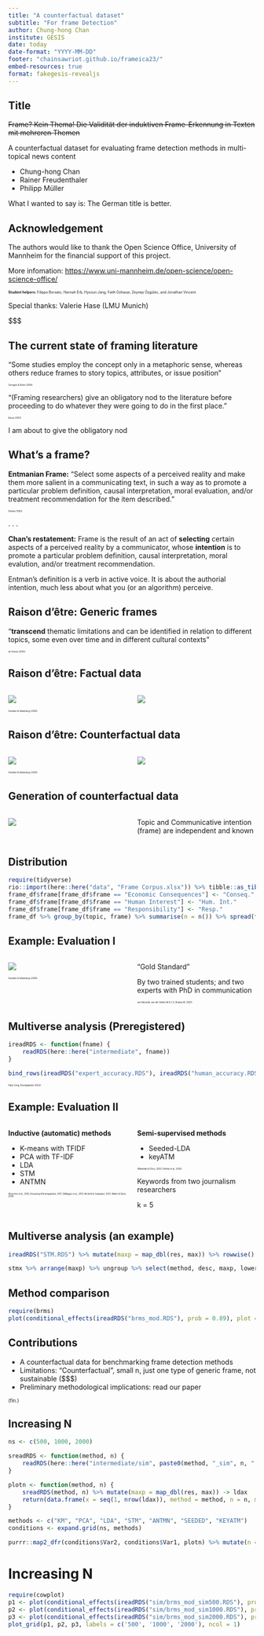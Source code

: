 ```yaml
---
title: "A counterfactual dataset"
subtitle: "For frame Detection"
author: Chung-hong Chan
institute: GESIS
date: today
date-format: "YYYY-MM-DD"
footer: "chainsawriot.github.io/frameica23/"
embed-resources: true
format: fakegesis-revealjs
---
```


## Title

~~Frame? Kein Thema! Die Validität der induktiven Frame-Erkennung in Texten mit mehreren Themen~~

A counterfactual dataset for evaluating frame detection methods in multi-topical news content

* Chung-hong Chan
* Rainer Freudenthaler
* Philipp Müller

::: {.notes}
What I wanted to say is: The German title is better.
:::

## Acknowledgement

The authors would like to thank the Open Science Office, University of Mannheim for the financial support of this project.

More infomation: [https://www.uni-mannheim.de/open-science/open-science-office/](https://www.uni-mannheim.de/open-science/open-science-office/)

::: {style="font-size: 0.5em"}
**Student helpers:** Filippo Borsato, Hannah Erb, Hyosun Jang, Fatih Ozhasar, Zeynep Özgülec, and Jonathan Vincent.
:::

Special thanks: Valerie Hase (LMU Munich)

::: {.notes}
$$$
:::

## The current state of framing literature

"Some studies employ the concept only in a metaphoric sense, whereas others reduce frames to story topics, attributes, or issue position"

::: {style="font-size: 0.3em"}
Carragee & Roefs (2004)
:::

"(Framing researchers) give an obligatory nod to the literature before proceeding to do whatever they were going to do in the first place."

::: {style="font-size: 0.3em"}
Reese (2007)
:::

::: {.notes}
I am about to give the obligatory nod
:::

## What's a frame?

**Entmanian Frame:** "Select some aspects of a perceived reality and make them more salient in a communicating text, in such a way as to promote a particular problem definition, causal interpretation, moral evaluation, and/or treatment recommendation for the item described."

::: {style="font-size: 0.3em"}
Entman (1993)
:::

. . .

**Chan's restatement:** Frame is the result of an act of **selecting** certain aspects of a perceived reality by a communicator, whose **intention** is to promote a particular problem definition, causal interpretation, moral evalution, and/or treatment recommendation.


::: {.notes}
Entman's definition is a verb in active voice. It is about the authorial intention, much less about what you (or an algorithm) perceive.
:::

## Raison d'être: Generic frames

"**transcend** thematic limitations and can be identified in relation to different topics, some even over time and in different cultural contexts" 

::: {style="font-size: 0.3em"}
de Vreese (2005)
:::

## Raison d'être: Factual data

:::: {.columns}

::: {.column width="50%"}
![](valk.png)

::: {style="font-size: 0.3em"}
Semetko & Valkenburg (2000)
:::

:::

::: {.column width="50%"}
![](dag1.png)
:::

::::

## Raison d'être: Counterfactual data

:::: {.columns}

::: {.column width="50%"}
![](valk.png)

::: {style="font-size: 0.3em"}
Semetko & Valkenburg (2000)
:::

:::

::: {.column width="50%"}
![](dag2.png)
:::

::::

## Generation of counterfactual data

:::: {.columns}
::: {.column width="50%"}

![](counterfactual.png)

:::

::: {.column width="50%"}
Topic and Communicative intention (frame) are independent and known

:::

::::

## Distribution

```r
require(tidyverse)
rio::import(here::here("data", "Frame Corpus.xlsx")) %>% tibble::as_tibble() -> frame_df
frame_df$frame[frame_df$frame == "Economic Consequences"] <- "Conseq."
frame_df$frame[frame_df$frame == "Human Interest"] <- "Hum. Int."
frame_df$frame[frame_df$frame == "Responsibility"] <- "Resp."
frame_df %>% group_by(topic, frame) %>% summarise(n = n()) %>% spread(frame, n) %>% ungroup %>% knitr::kable()
```

## Example: Evaluation I

:::: {.columns}

::: {.column width="50%"}
![](generic.png)

::: {style="font-size: 0.3em"}
Semetko & Valkenburg (2000)
:::

:::

::: {.column width="50%"}
"Gold Standard"

By two trained students; and two experts with PhD in communication

::: {style="font-size: 0.3em"}
van Atteveldt, van der Velden M A C G, Boukes M. (2021)
:::

:::

::::

## Multiverse analysis (Preregistered)

```r
ireadRDS <- function(fname) {
    readRDS(here::here("intermediate", fname))
}

bind_rows(ireadRDS("expert_accuracy.RDS"), ireadRDS("human_accuracy.RDS")) %>% mutate(expert = c(rep(TRUE, 7), rep(FALSE, 5))) %>% mutate(se = sqrt((maxp * (1 - maxp)) / 100), upper = maxp + (1.59 * se), lower = maxp - (1.59 * se)) %>% arrange(maxp) %>% ggplot(aes(x = maxp, y = reorder(desc, maxp), col = expert, xmin = lower, xmax = upper)) + geom_pointrange() + xlim(0, 1) + geom_vline(aes(xintercept = 0.2, alpha = 0.5), linetype = "dashed") + geom_vline(aes(xintercept = 0.3, alpha = 0.5), linetype = "dashed") + xlab(expression(CCR[max])) + ylab("Treatment") + scale_color_manual(values = c("#000000", "#BBBBBB")) +  theme_minimal() + theme(legend.position = "none")
```

::: {style="font-size: 0.3em"}
Pipal, Song, Boomgaarden (2022)
:::

## Example: Evaluation II

:::: {.columns}

::: {.column width="50%"}
**Inductive (automatic) methods**

* K-means with TFIDF 
* PCA with TF-IDF 
* LDA 
* STM 
* ANTMN 

::: {style="font-size: 0.3em"}
(Burscher et al., 2016; Greussing & Boomgaarden, 2017; DiMaggio et al., 2013; Nicholls & Culpepper, 2021; Walter & Ophir, 2019)
:::


:::

::: {.column width="50%"}
**Semi-supervised methods**

* Seeded-LDA
* keyATM

::: {style="font-size: 0.3em"}
(Watanabe & Zhou, 2020; Eshima et al., 2020)
:::

Keywords from two journalism researchers

k = 5
:::

::::

## Multiverse analysis (an example)

```r
ireadRDS("STM.RDS") %>% mutate(maxp = map_dbl(res, max)) %>% rowwise() %>% mutate(desc = paste0(words, ifelse(stopwords, ", sw", ""), ifelse(trim, ", s/d", ""), ", Alpha: ", alpha), se = sqrt((maxp * (1 - maxp)) / 100), upper = maxp + (1.59 * se), lower = maxp - (1.59 * se), method = "LDA") -> stmx

stmx %>% arrange(maxp) %>% ungroup %>% select(method, desc, maxp, lower, upper) %>% ggplot(aes(x = maxp, y = reorder(desc, maxp), xmin = lower, xmax = upper)) + geom_pointrange() + xlim(0, 1) + geom_vline(aes(xintercept = 0.2, alpha = 0.5), linetype = "dashed") + geom_vline(aes(xintercept = 0.3, alpha = 0.5), linetype = "dashed") + xlab(expression(CCR[max])) + ylab("Treatment") + theme_minimal() + theme(legend.position = "none")
```

## Method comparison

```r
require(brms)
plot(conditional_effects(ireadRDS("brms_mod.RDS"), prob = 0.89), plot = FALSE)[[1]] + coord_flip() + geom_hline(aes(yintercept = 0.2, alpha = 0.5), linetype = "dashed") + geom_hline(aes(yintercept = 0.3, alpha = 0.5), linetype = "dashed") +  ylab(expression(CCR[max])) + xlab("Method type") + theme_minimal() + theme(legend.position = "none")
```

## Contributions

* A counterfactual data for benchmarking frame detection methods
* Limitations: "Counterfactual", small n, just one type of generic frame, not sustainable ($$$)
* Preliminary methodological implications: read our paper

::: {style="font-size: 0.7em"}
(fin.)
:::

## Increasing N

```r
ns <- c(500, 1000, 2000)

sreadRDS <- function(method, n) {
    readRDS(here::here("intermediate/sim", paste0(method, "_sim", n, ".RDS")))
}

plotn <- function(method, n) {
    sreadRDS(method, n) %>% mutate(maxp = map_dbl(res, max)) -> ldax
    return(data.frame(x = seq(1, nrow(ldax)), method = method, n = n, maxp = sort(ldax$maxp)))
}

methods <- c("KM", "PCA", "LDA", "STM", "ANTMN", "SEEDED", "KEYATM")
conditions <- expand.grid(ns, methods)

purrr::map2_dfr(conditions$Var2, conditions$Var1, plotn) %>% mutate(n = factor(n, levels = ns)) %>% ggplot(aes(x = maxp, y = x, group = n, color = n)) + geom_line() + geom_vline(aes(xintercept = 0.2), alpha = 0.5, linetype = "dashed") + geom_vline(aes(xintercept = 0.3), alpha = 0.5, linetype = "dashed") + xlab(expression(CCR[max])) + xlim(0, 0.6) + ylab("Treatment") + facet_wrap(facets = vars(method), nrow = 3, scales = "free_y") + theme_minimal()
```

# Increasing N

```r
require(cowplot)
p1 <- plot(conditional_effects(ireadRDS("sim/brms_mod_sim500.RDS"), prob = 0.89), plot = FALSE)[[1]] + coord_flip() + geom_hline(aes(yintercept = 0.2, alpha = 0.5), linetype = "dashed") + geom_hline(aes(yintercept = 0.3, alpha = 0.5), linetype = "dashed") +  ylab(expression(CCR[max])) + xlab("Method type") + theme_minimal() + theme(legend.position = "none")
p2 <- plot(conditional_effects(ireadRDS("sim/brms_mod_sim1000.RDS"), prob = 0.89), plot = FALSE)[[1]] + coord_flip() + geom_hline(aes(yintercept = 0.2, alpha = 0.5), linetype = "dashed") + geom_hline(aes(yintercept = 0.3, alpha = 0.5), linetype = "dashed") +  ylab(expression(CCR[max])) + xlab("Method type") + theme_minimal() + theme(legend.position = "none")
p3 <- plot(conditional_effects(ireadRDS("sim/brms_mod_sim2000.RDS"), prob = 0.89), plot = FALSE)[[1]] + coord_flip() + geom_hline(aes(yintercept = 0.2, alpha = 0.5), linetype = "dashed") + geom_hline(aes(yintercept = 0.3, alpha = 0.5), linetype = "dashed") +  ylab(expression(CCR[max])) + xlab("Method type") + theme_minimal() + theme(legend.position = "none")
plot_grid(p1, p2, p3, labels = c('500', '1000', '2000'), ncol = 1)
```

